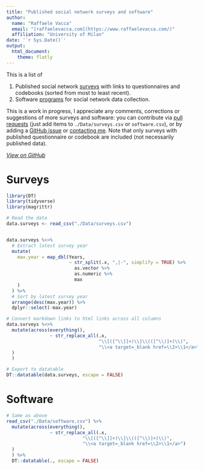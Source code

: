 ```yaml
---
title: "Published social network surveys and software"
author: 
  name: "Raffaele Vacca"
  email: "[raffaelevacca.com](https://www.raffaelevacca.com/)"
  affiliation: "University of Milan"
date: '`r Sys.Date()`'
output: 
  html_document:
    theme: flatly
---
```


<base target="_top"/>

This is a list of 

1. Published social network [surveys](#surveys) with links to questionnaires and codebooks (sorted from most to least recent).
2. Software [programs](#software) for social network data collection. 

This is a work in progress, I appreciate any comments, corrections or suggestions of more surveys and software: you can contribute via [pull requests](https://github.com/raffaelevacca/Open-social-network-surveys) (just add items to `./Data/surveys.csv` or `software.csv`), or by adding a [GitHub issue](https://github.com/raffaelevacca/Open-social-network-surveys) or [contacting me](https://www.raffaelevacca.com/). Note that only surveys with published questionnaire or codebook are included (not necessarily published data).

_[View on GitHub](https://github.com/raffaelevacca/Open-social-network-surveys)_
  
# Surveys

```r
library(DT)
library(tidyverse)
library(magrittr)

# Read the data
data.surveys <- read_csv("./Data/surveys.csv")


data.surveys %<>%
  # Extract latest survey year
  mutate(
    max.year = map_dbl(Years, 
                       ~ str_split(.x, ",|-", simplify = TRUE) %>%
                         as.vector %>%
                         as.numeric %>%
                         max
    )
  ) %>%
  # Sort by latest survey year
  arrange(desc(max.year)) %>%
  dplyr::select(-max.year)

# Convert markdown links to html links across all columns
data.surveys %<>%
  mutate(across(everything(),
                ~ str_replace_all(.x,
                                  "\\[([^\\]]+)\\]\\(([^\\)]+)\\)",
                                  "\\<a target=_blank href=\\2>\\1</a>")
  )
  )

# Export to datatable
DT::datatable(data.surveys, escape = FALSE)
```

# Software

```r
# Same as above
read_csv("./Data/software.csv") %>%
  mutate(across(everything(),
                ~ str_replace_all(.x,
                            "\\[([^\\]]+)\\]\\(([^\\)]+)\\)",
                            "\\<a target=_blank href=\\2>\\1</a>")
  )
  ) %>%
  DT::datatable(., escape = FALSE)
```